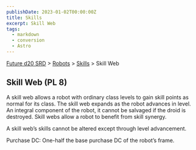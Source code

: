 ```yaml
---
publishDate: 2023-01-02T00:00:00Z
title: Skills
excerpt: Skill Web
tags:
  - markdown
  - conversion
  - Astro
---
```






[Future d20 SRD](/#futureD20) > [Robots](future-d20-srd-robots-index) > [Skills](future-d20-srd-robots-skills-index) > Skill Web




## Skill Web (PL 8)


A skill web allows a robot with ordinary class levels to gain skill points as normal for its class. The skill web expands as the robot advances in level. An integral component of the robot, it cannot be salvaged if the droid is destroyed. Skill webs allow a robot to benefit from skill synergy.


A skill web’s skills cannot be altered except through level advancement.


Purchase DC: One-half the base purchase DC of the robot’s frame.



